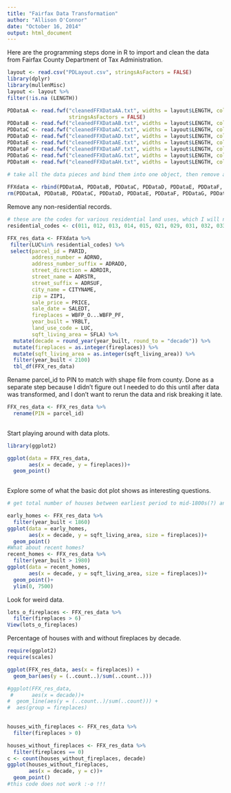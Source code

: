 ```yaml
---
title: "Fairfax Data Transformation"
author: "Allison O'Connor"
date: "October 16, 2014"
output: html_document
---
```



Here are the programming steps done in R to import and clean the data from Fairfax County Department of Tax Administration.
```r
layout <- read.csv("PDLayout.csv", stringsAsFactors = FALSE)
library(dplyr)
library(mullenMisc)
layout <- layout %>%
filter(!is.na (LENGTH))

```

```r
PDDataA <- read.fwf("cleanedFFXDataAA.txt", widths = layout$LENGTH, col.names = layout$COLUMN.NAME,
                    stringsAsFactors = FALSE)
PDDataB <- read.fwf("cleanedFFXDataAB.txt", widths = layout$LENGTH, col.names = layout$COLUMN.NAME,  stringsAsFactors = FALSE)
PDDataC <- read.fwf("cleanedFFXDataAC.txt", widths = layout$LENGTH, col.names = layout$COLUMN.NAME,  stringsAsFactors = FALSE)
PDDataD <- read.fwf("cleanedFFXDataAD.txt", widths = layout$LENGTH, col.names = layout$COLUMN.NAME,  stringsAsFactors = FALSE)
PDDataE <- read.fwf("cleanedFFXDataAE.txt", widths = layout$LENGTH, col.names = layout$COLUMN.NAME,  stringsAsFactors = FALSE)
PDDataF <- read.fwf("cleanedFFXDataAF.txt", widths = layout$LENGTH, col.names = layout$COLUMN.NAME,  stringsAsFactors = FALSE)
PDDataG <- read.fwf("cleanedFFXDataAG.txt", widths = layout$LENGTH, col.names = layout$COLUMN.NAME,  stringsAsFactors = FALSE)
PDDataH <- read.fwf("cleanedFFXDataAH.txt", widths = layout$LENGTH, col.names = layout$COLUMN.NAME,  stringsAsFactors = FALSE)

# take all the data pieces and bind them into one object, then remove all the little objects to free up memory.
 
FFXdata <- rbind(PDDataA, PDDataB, PDDataC, PDDataD, PDDataE, PDDataF, PDDataG, PDDataH)
rm(PDDataA, PDDataB, PDDataC, PDDataD, PDDataE, PDDataF, PDDataG, PDDataH)

```

Remove any non-residential records.

```r
# these are the codes for various residential land uses, which I will need further down. 
residential_codes <- c(011, 012, 013, 014, 015, 021, 029, 031, 032, 033, 034, 035, 036, 037, 039, 040, 041, 042, 043, 044, 045, 046, 047, 048, 049)

FFX_res_data <- FFXdata %>%
 filter(LUC%in% residential_codes) %>%
 select(parcel_id = PARID,
        address_number = ADRNO,
        address_number_suffix = ADRADD,
        street_direction = ADRDIR,
        street_name = ADRSTR,
        street_suffix = ADRSUF,
        city_name = CITYNAME,
        zip = ZIP1,
        sale_price = PRICE,
        sale_date = SALEDT,
        fireplaces = WBFP_O...WBFP_PF,
        year_built = YRBLT,
        land_use_code = LUC,
        sqft_living_area = SFLA) %>%
  mutate(decade = round_year(year_built, round_to = "decade")) %>%
  mutate(fireplaces = as.integer(fireplaces)) %>%
  mutate(sqft_living_area = as.integer(sqft_living_area)) %>%
  filter(year_built < 2100) 
  tbl_df(FFX_res_data)
```

Rename parcel_id to PIN to match with shape file from county. Done as a separate step because I didn't figure out I needed to do this until after data was transformed, and I don't want to rerun the data and risk breaking it late.

```r
FFX_res_data <- FFX_res_data %>%
  rename(PIN = parcel_id)
  
```


Start playing around with data plots.
```r
library(ggplot2)

ggplot(data = FFX_res_data,
       aes(x = decade, y = fireplaces))+
  geom_point()
  

```

Explore some of what the basic dot plot shows as interesting questions.

```r
# get total number of houses between earliest period to mid-1800s(?) and see how many fireplaces most houses had; average size; how many/few had no fireplaces. **Note: even houses with substantive changes will be included. Consider whether to go back and get addition/rennovation data to add into data frame.

early_homes <- FFX_res_data %>%
  filter(year_built < 1860)
ggplot(data = early_homes,
       aes(x = decade, y = sqft_living_area, size = fireplaces))+
  geom_point()
#What about recent homes?
recent_homes <- FFX_res_data %>%
  filter(year_built > 1980)
ggplot(data = recent_homes,
       aes(x = decade, y = sqft_living_area, size = fireplaces))+
  geom_point()+
  ylim(0, 7500)

```

Look for weird data.

```r
lots_o_fireplaces <- FFX_res_data %>%
  filter(fireplaces > 6)
View(lots_o_fireplaces)  
```

Percentage of houses with and without fireplaces by decade.

```r
require(ggplot2)
require(scales)

ggplot(FFX_res_data, aes(x = fireplaces)) +
  geom_bar(aes(y = (..count..)/sum(..count..)))
```

```r
#ggplot(FFX_res_data, 
 #      aes(x = decade))+
#  geom_line(aes(y = (..count..)/sum(..count))) +
#  aes(group = fireplaces)
  
```

```r
houses_with_fireplaces <- FFX_res_data %>%
  filter(fireplaces > 0) 

houses_without_fireplaces <- FFX_res_data %>%
  filter(fireplaces == 0)
c <- count(houses_without_fireplaces, decade)
ggplot(houses_without_fireplaces,
       aes(x = decade, y = c))+
  geom_point()
#this code does not work :-o !!!

```